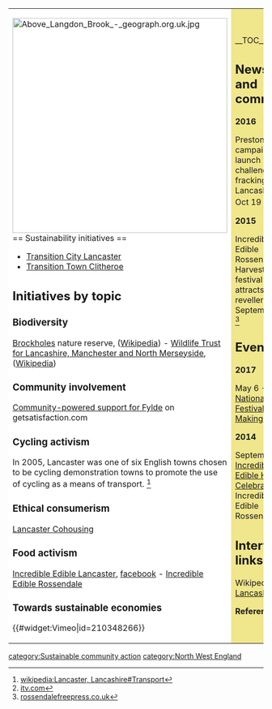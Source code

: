 {| cellpadding="8" cellspacing="0"
|- valign="top" 
| style="background:white" width="52%"|
[[File:Above Langdon Brook - geograph.org.uk.jpg|424px]]<br clear=left>
== Sustainability initiatives ==
*[http://www.transitioncitylancaster.org/ Transition City Lancaster]
*[http://www.transitiontownclitheroe.com/ Transition Town Clitheroe]

== Initiatives by topic ==

=== Biodiversity ===

[http://www.brockholes.org/ Brockholes] nature reserve, ([[wikipedia:Brockholes (nature reserve)|Wikipedia]]) - [http://www.lancswt.org.uk/ Wildlife Trust for Lancashire, Manchester and North Merseyside], ([[wikipedia:Wildlife Trust for Lancashire, Manchester and North Merseyside|Wikipedia]])

=== Community involvement ===

[https://getsatisfaction.com/fylde Community-powered support for Fylde] on getsatisfaction.com

=== Cycling activism ===

In 2005, Lancaster was one of six English towns chosen to be cycling demonstration towns to promote the use of cycling as a means of transport. <ref>[[wikipedia:Lancaster, Lancashire#Transport]]</ref>

=== Ethical consumerism ===

[http://www.lancastercohousing.org.uk/ Lancaster Cohousing]

=== Food activism ===

[http://www.incredible-edible-lancaster.org.uk/ Incredible Edible Lancaster], [https://www.facebook.com/groups/176698955771108/ facebook] - [http://ierossendale.ning.com/ Incredible Edible Rossendale]

=== Towards sustainable economies ===

{{#widget:Vimeo|id=210348266}}

| style="background:khaki" |

__TOC__

== News and comment ==

'''2016'''

Preston campaigners launch legal challenge to fracking  in Lancashire, Oct 19 <ref>[http://www.itv.com/news/granada/2016-10-19/community-group-launches-legal-challenge-to-fracking-in-lancashire/ itv.com]</ref>

'''2015''' 

Incredible Edible Rossendale's Harvest festival attracts 1,500 revellers, September 29 <ref>[http://www.rossendalefreepress.co.uk/news/incredible-edible-rossendales-harvest-festival- rossendalefreepress.co.uk]</ref>

== Events ==

'''2017'''

May 6 - 7 [https://festivalofmaking.co.uk/ National Festival of Making]

'''2014'''

September 28 [http://ierossendale.ning.com/events/incredible-edible-harvest-celebration-1 Incredible Edible Harvest Celebration], Incredible Edible Rossendale

== Interwiki links ==
Wikipedia: [[wikipedia:Lancashire|Lancashire]]


'''References'''
{{Attrib sca ref|Lancashire}}
<references/>
|}


{{scaendmenu}}
[[category:Sustainable community action]]
[[category:North West England]]